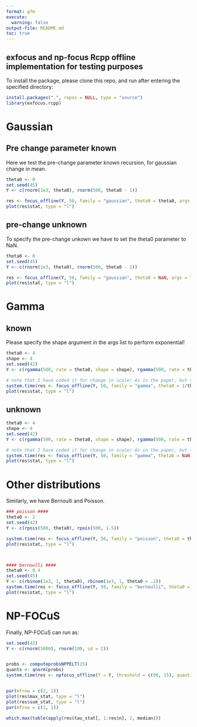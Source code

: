 ```yaml
---
format: gfm
execute:
  warning: false
output-file: README.md
toc: true
---
```


## exfocus and np-focus Rcpp offline implementation for testing purposes

To install the package, please clone this repo, and run after entering the specified directory:

```r
install.packages(".", repos = NULL, type = "source")
library(exfocus.rcpp)
```

# Gaussian

## Pre change parameter known

Here we test the pre-change parameter known recursion, for gaussian change in mean.

```r
theta0 <- 0
set.seed(45)
Y <- c(rnorm(1e3, theta0), rnorm(500, theta0 - 1))

res <- focus_offline(Y, 50, family = "gaussian", theta0 = theta0, args = list(), adp_max_check = F)
plot(res$stat, type = "l")
```

## pre-change unknown

To specify the pre-change unkown we have to set the theta0 parameter to NaN.

```r
theta0 <- 0
set.seed(45)
Y <- c(rnorm(1e3, theta0), rnorm(500, theta0 - 1))

res <- focus_offline(Y, 50, family = "gaussian", theta0 = NaN, args = list(), adp_max_check = F)
plot(res$stat, type = "l")
```

# Gamma

## known

Please specify the shape argument in the args list to perform exponential!

```r
theta0 <- 4
shape <- 4
set.seed(42)
Y <- c(rgamma(500, rate = theta0, shape = shape), rgamma(500, rate = theta0 - 1, shape = shape))

# note that I have coded it for change in scale! As in the paper, but this can be changed any time in the interface. 
system.time(res <- focus_offline(Y, 50, family = "gamma", theta0 = 1/theta0, args = list(shape = 4), adp_max_check = F))
plot(res$stat, type = "l")
```

## unknown

```r
theta0 <- 4
shape <- 4
set.seed(42)
Y <- c(rgamma(500, rate = theta0, shape = shape), rgamma(500, rate = theta0 - 1, shape = shape))

# note that I have coded it for change in scale! As in the paper, but this can be changed any time in the interface. 
system.time(res <- focus_offline(Y, 50, family = "gamma", theta0 = NaN, args = list(shape = 4), adp_max_check = F))
plot(res$stat, type = "l")
```

# Other distributions

Similarly, we have Bernoulli and Poisson.

```r

### poisson ####
theta0 <- 2
set.seed(42)
Y <- c(rpois(500, theta0), rpois(500, 1.5))

system.time(res <- focus_offline(Y, 50, family = "poisson", theta0 = theta0, args = list(shape = 4), adp_max_check = F))
plot(res$stat, type = "l")



#### bernoulli ####
theta0 <- 0.4
set.seed(45)
Y <- c(rbinom(1e3, 1, theta0), rbinom(1e3, 1, theta0 + .2))
system.time(res <- focus_offline(Y, 50, family = "bernoulli", theta0 = theta0, args = list(), adp_max_check = F))
plot(res$stat, type = "l")
```

# NP-FOCuS

Finally, NP-FOCuS can run as:

```r
set.seed(42)
Y <- c(rnorm(5000), rnorm(100, sd = 2))


probs <- computeprobsNPPELT(15)
quants <- qnorm(probs)
system.time(res <- npfocus_offline(Y = Y, threshold = c(90, 15), quantiles = quants))


par(mfrow = c(2, 1))
plot(res$max_stat, type = "l")
plot(res$sum_stat, type = "l")
par(mfrow = c(1, 1))

which.max(table(apply(res$tau_stat[, 1:res$n], 2, median)))
```
